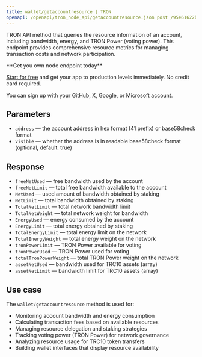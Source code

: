 ---
title: wallet/getaccountresource | TRON
openapi: /openapi/tron_node_api/getaccountresource.json post /95e61622bf6a8af293978377718e3b77/wallet/getaccountresource
---

TRON API method that queries the resource information of an account, including bandwidth, energy, and TRON Power (voting power). This endpoint provides comprehensive resource metrics for managing transaction costs and network participation.

<Check>
**Get you own node endpoint today**

[Start for free](https://console.chainstack.com/) and get your app to production levels immediately. No credit card required.

You can sign up with your GitHub, X, Google, or Microsoft account.
</Check>

## Parameters

* `address` — the account address in hex format (41 prefix) or base58check format
* `visible` — whether the address is in readable base58check format (optional, default: true)

## Response

* `freeNetUsed` — free bandwidth used by the account
* `freeNetLimit` — total free bandwidth available to the account
* `NetUsed` — used amount of bandwidth obtained by staking
* `NetLimit` — total bandwidth obtained by staking
* `TotalNetLimit` — total network bandwidth limit
* `TotalNetWeight` — total network weight for bandwidth
* `EnergyUsed` — energy consumed by the account
* `EnergyLimit` — total energy obtained by staking
* `TotalEnergyLimit` — total energy limit on the network
* `TotalEnergyWeight` — total energy weight on the network
* `tronPowerLimit` — TRON Power available for voting
* `tronPowerUsed` — TRON Power used for voting
* `totalTronPowerWeight` — total TRON Power weight on the network
* `assetNetUsed` — bandwidth used for TRC10 assets (array)
* `assetNetLimit` — bandwidth limit for TRC10 assets (array)

## Use case

The `wallet/getaccountresource` method is used for:

* Monitoring account bandwidth and energy consumption
* Calculating transaction fees based on available resources
* Managing resource delegation and staking strategies
* Tracking voting power (TRON Power) for network governance
* Analyzing resource usage for TRC10 token transfers
* Building wallet interfaces that display resource availability

